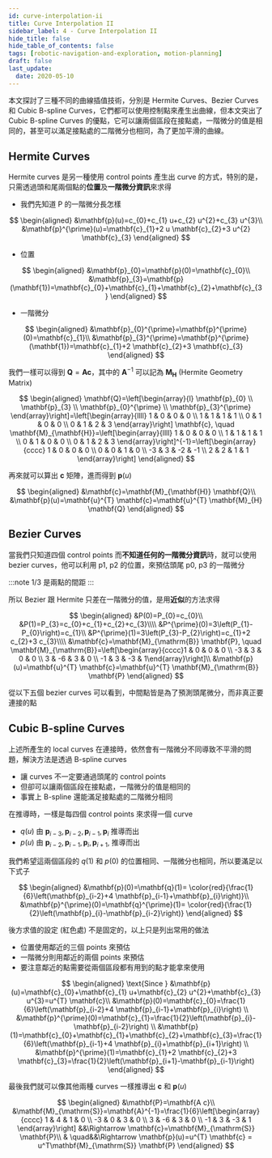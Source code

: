 ```yaml
---
id: curve-interpolation-ii
title: Curve Interpolation II
sidebar_label: 4 - Curve Interpolation II
hide_title: false
hide_table_of_contents: false
tags: [robotic-navigation-and-exploration, motion-planning]
draft: false
last_update:
  date: 2020-05-10
---
```


本文探討了三種不同的曲線插值技術，分別是 Hermite Curves、Bezier Curves 和 Cubic B-spline Curves，它們都可以使用控制點來產生出曲線，但本文突出了 Cubic B-spline Curves 的優點，它可以讓兩個區段在接點處，一階微分的值是相同的，甚至可以滿足接點處的二階微分也相同，為了更加平滑的曲線。

## Hermite Curves

Hermite curves 是另一種使用 control points 產生出 curve 的方式，特別的是，只需透過頭和尾兩個點的**位置**及**一階微分資訊**來求得

<fig
  src="/img/learning/robotic-navigation-and-exploration/02-motion-planning/hermite_curves.png"
  caption="Hermite curves"
/>

- 我們先知道 P 的一階微分長怎樣

$$
\begin{aligned}
&\mathbf{p}(u)=c_{0}+c_{1} u+c_{2} u^{2}+c_{3} u^{3}\\
&\mathbf{p}^{\prime}(u)=\mathbf{c}_{1}+2 u \mathbf{c}_{2}+3 u^{2} \mathbf{c}_{3}
\end{aligned}
$$

- 位置

$$
\begin{aligned}
&\mathbf{p}_{0}=\mathbf{p}(0)=\mathbf{c}_{0}\\
&\mathbf{p}_{3}=\mathbf{p}(\mathbf{1})=\mathbf{c}_{0}+\mathbf{c}_{1}+\mathbf{c}_{2}+\mathbf{c}_{3}
\end{aligned}
$$

- 一階微分

$$
\begin{aligned}
&\mathbf{p}_{0}^{\prime}=\mathbf{p}^{\prime}(0)=\mathbf{c}_{1}\\
&\mathbf{p}_{3}^{\prime}=\mathbf{p}^{\prime}(\mathbf{1})=\mathbf{c}_{1}+2 \mathbf{c}_{2}+3 \mathbf{c}_{3}
\end{aligned}
$$

我們一樣可以得到 $\mathbf{Q}=\mathbf{A c}$，其中的 $\mathbf{A}^{-1}$ 可以記為 $\mathbf{M}_{\mathbf{H}}$ (Hermite Geometry Matrix)

$$
\begin{aligned}
\mathbf{Q}=\left[\begin{array}{l}
\mathbf{p}_{0} \\
\mathbf{p}_{3} \\
\mathbf{p}_{0}^{\prime} \\
\mathbf{p}_{3}^{\prime}
\end{array}\right]=\left[\begin{array}{llll}
1 & 0 & 0 & 0 \\
1 & 1 & 1 & 1 \\
0 & 1 & 0 & 0 \\
0 & 1 & 2 & 3
\end{array}\right] \mathbf{c}, \quad \mathbf{M}_{\mathbf{H}}=\left[\begin{array}{llll}
1 & 0 & 0 & 0 \\
1 & 1 & 1 & 1 \\
0 & 1 & 0 & 0 \\
0 & 1 & 2 & 3
\end{array}\right]^{-1}=\left[\begin{array}{cccc}
1 & 0 & 0 & 0 \\
0 & 0 & 1 & 0 \\
-3 & 3 & -2 & -1 \\
2 & 2 & 1 & 1
\end{array}\right]
\end{aligned}
$$

再來就可以算出 $\mathbf{c}$ 矩陣，進而得到 $\mathbf{p}(u)$

$$
\begin{aligned}
&\mathbf{c}=\mathbf{M}_{\mathbf{H}} \mathbf{Q}\\
&\mathbf{p}(u)=\mathbf{u}^{T} \mathbf{c}=\mathbf{u}^{T} \mathbf{M}_{H} \mathbf{Q}
\end{aligned}
$$

## Bezier Curves

當我們只知道四個 control points 而**不知道任何的一階微分資訊**時，就可以使用 bezier curves，他可以利用 p1, p2 的位置，來預估頭尾 p0, p3 的一階微分

<fig
  src="/img/learning/robotic-navigation-and-exploration/02-motion-planning/bezier_curves.png"
  caption="Bezier curves"
/>

:::note
1/3 是兩點的間距
:::

所以 Bezier 跟 Hermite 只差在一階微分的值，是用**近似**的方法求得

$$
\begin{aligned}
&P(0)=P_{0}=c_{0}\\
&P(1)=P_{3}=c_{0}+c_{1}+c_{2}+c_{3}\\\\
&P^{\prime}(0)=3\left(P_{1}-P_{0}\right)=c_{1}\\
&P^{\prime}(1)=3\left(P_{3}-P_{2}\right)=c_{1}+2 c_{2}+3 c_{3}\\\\
&\mathbf{c}=\mathbf{M}_{\mathrm{B}} \mathbf{P}, \quad \mathbf{M}_{\mathrm{B}}=\left[\begin{array}{cccc}1 & 0 & 0 & 0 \\ -3 & 3 & 0 & 0 \\ 3 & -6 & 3 & 0 \\ -1 & 3 & -3 & 1\end{array}\right]\\
&\mathbf{p}(u)=\mathbf{u}^{T} \mathbf{c}=\mathbf{u}^{T} \mathbf{M}_{\mathrm{B}} \mathbf{P}
\end{aligned}
$$

從以下五個 bezier curves 可以看到，中間點皆是為了預測頭尾微分，而非真正要連接的點

<fig
  src="/img/learning/robotic-navigation-and-exploration/02-motion-planning/bezier_curves_example.png"
  caption="Bezier curves example"
/>

## Cubic B-spline Curves

上述所產生的 local curves 在連接時，依然會有一階微分不同導致不平滑的問題，解決方法是透過 B-spline curves

- 讓 curves 不一定要通過頭尾的 control points
- 但卻可以讓兩個區段在接點處，一階微分的值是相同的
- 事實上 B-spline 還能滿足接點處的二階微分相同

<fig
  src="/img/learning/robotic-navigation-and-exploration/02-motion-planning/b_spline_curves.png"
  caption="B-spline curves"
/>

在推導時，一樣是每四個 control points 來求得一個 curve

<fig
  src="/img/learning/robotic-navigation-and-exploration/02-motion-planning/b_spline_curves_continuity.png"
  caption="B-spline curves continuity"
/>

- $q(u)$ 由 $\mathbf{p}_{i-3}, \mathbf{p}_{i-2}, \mathbf{p}_{i-1}, \mathbf{p}_{i}$ 推導而出
- $p(u)$ 由 $\mathbf{p}_{i-2}, \mathbf{p}_{i-1}, \mathbf{p}_{i}, \mathbf{p}_{i+1},$ 推導而出

我們希望這兩個區段的 $q(1)$ 和 $p(0)$ 的位置相同、一階微分也相同，所以要滿足以下式子

$$
\begin{aligned}
&\mathbf{p}(0)=\mathbf{q}(1)= \color{red}{\frac{1}{6}\left(\mathbf{p}_{i-2}+4 \mathbf{p}_{i-1}+\mathbf{p}_{i}\right)}\\
&\mathbf{p}^{\prime}(0)=\mathbf{q}^{\prime}(1)= \color{red}{\frac{1}{2}\left(\mathbf{p}_{i}-\mathbf{p}_{i-2}\right)}
\end{aligned}
$$

後方求值的設定 (紅色處) 不是固定的，以上只是列出常用的做法

- 位置使用鄰近的三個 points 來預估
- 一階微分則用鄰近的兩個 points 來預估
- 要注意鄰近的點需要從兩個區段都有用到的點才能拿來使用

$$
\begin{aligned}
\text{Since } &\mathbf{p}(u)=\mathbf{c}_{0}+\mathbf{c}_{1} u+\mathbf{c}_{2} u^{2}+\mathbf{c}_{3} u^{3}=u^{T} \mathbf{c}\\
&\mathbf{p}(0)=\mathbf{c}_{0}=\frac{1}{6}\left(\mathbf{p}_{i-2}+4 \mathbf{p}_{i-1}+\mathbf{p}_{i}\right) \\
&\mathbf{p}^{\prime}(0)=\mathbf{c}_{1}=\frac{1}{2}\left(\mathbf{p}_{i}-\mathbf{p}_{i-2}\right) \\
&\mathbf{p}(1)=\mathbf{c}_{0}+\mathbf{c}_{1}+\mathbf{c}_{2}+\mathbf{c}_{3}=\frac{1}{6}\left(\mathbf{p}_{i-1}+4 \mathbf{p}_{i}+\mathbf{p}_{i+1}\right) \\
&\mathbf{p}^{\prime}(1)=\mathbf{c}_{1}+2 \mathbf{c}_{2}+3 \mathbf{c}_{3}=\frac{1}{2}\left(\mathbf{p}_{i+1}-\mathbf{p}_{i-1}\right)
\end{aligned}
$$

最後我們就可以像其他兩種 curves 一樣推導出 $\mathbf{c}$ 和 $\mathbf{p}(u)$

$$
\begin{aligned}
&\mathbf{P}=\mathbf{A c}\\
&\mathbf{M}_{\mathrm{S}}=\mathbf{A}^{-1}=\frac{1}{6}\left[\begin{array}{cccc}
1 & 4 & 1 & 0 \\
-3 & 0 & 3 & 0 \\
3 & -6 & 3 & 0 \\
-1 & 3 & -3 & 1
\end{array}\right] &&\Rightarrow \mathbf{c}=\mathbf{M}_{\mathrm{S}} \mathbf{P}\\
& \quad&&\Rightarrow \mathbf{p}(u)=u^{T} \mathbf{c} = u^T\mathbf{M}_{\mathrm{S}} \mathbf{P}
\end{aligned}
$$
